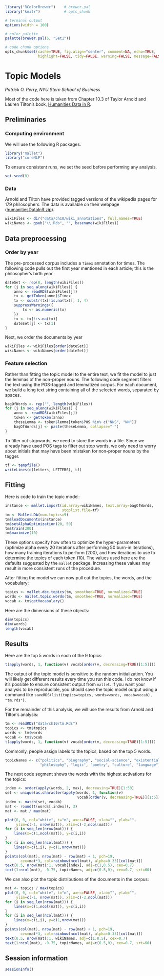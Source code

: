 ```r
library("RColorBrewer")    # brewer.pal
library("knitr")           # opts_chunk

# terminal output
options(width = 100)

# color palette
palette(brewer.pal(6, "Set1"))

# code chunk options
opts_chunk$set(cache=TRUE, fig.align="center", comment=NA, echo=TRUE,
               highlight=FALSE, tidy=FALSE, warning=FALSE, message=FALSE)
```

Topic Models
============
*Patrick O. Perry, NYU Stern School of Business*

Most of the code here is taken from Chapter 10.3 of Taylor Arnold and Lauren
Tilton's book, [Humanities Data in R](http://humanitiesdata.org/).


Preliminaries
-------------

### Computing environment


We will use the following R packages.

```r
library("mallet")
library("coreNLP")
```

To ensure consistent runs, we set the seed before performing any
analysis.

```r
set.seed(0)
```

### Data

Arnold and Tilton have provided tagged versions of the wikipedia pages for 179
philosophers. The data is available on their webpage
([humanitiesDataInR.zip](http://humanitiesdata.org/data/humanitiesDataInR.zip)).  
```r
wikiFiles <- dir("data/ch10/wiki_annotations", full.names=TRUE)
wikiNames <- gsub("\\.Rds", "", basename(wikiFiles))
```

Data preprocessing
------------------

### Order by year

The pre-processed corpus includes a `Timex` annotation for times. The
following code pulls out the first year mentioned in each article; this is the
philosopher's birth year.

```r
dateSet <- rep(0, length(wikiFiles))
for (j in seq_along(wikiFiles)) {
    anno <- readRDS(wikiFiles[j])
    tx <- getToken(anno)$Timex
    tx <- substr(tx[!is.na(tx)], 1, 4)
    suppressWarnings({
        tx <- as.numeric(tx)
    })
    tx <- tx[!is.na(tx)]
    dateSet[j] <- tx[1]
}
```

Next, we order the documents by year
```r
wikiFiles <- wikiFiles[order(dateSet)]
wikiNames <- wikiNames[order(dateSet)]
```

### Feature selection

Rather than fitting the topic model to the entire text, we fit the model to
just the lemmas of the non-proper nouns. The following code segment filters
the text using the POS-tagged and lemmatized corpus.  For each document, we
build a long text string containing all of the selected words, separated by
spaces.

```r
bagOfWords <- rep("", length(wikiFiles))
for (j in seq_along(wikiFiles)) {
    anno <- readRDS(wikiFiles[j])
    token <- getToken(anno)
    theseLemma <- token$lemma[token$POS %in% c("NNS", "NN")]
    bagOfWords[j] <- paste(theseLemma, collapse=" ")
}
```

To filter out stopwords, we need to store the words in a file. Since we
already have used POS tags to filter out stop words, we only need to worry
about initials that may have been mistaken for non-proper nouns by the tagger.

```r
tf <- tempfile()
writeLines(c(letters, LETTERS), tf)
```


Fitting
-------

Here is code to train the topic model:
```r
instance <- mallet.import(id.array=wikiNames, text.array=bagOfWords,
                          stoplist.file=tf)
tm <- MalletLDA(num.topics=9)
tm$loadDocuments(instance)
tm$setAlphaOptimization(20, 50)
tm$train(200)
tm$maximize(10)
```

These options specify how often to optimize the hyper-parameters (optimize
alpha every 20 iterations after performing 50 burn-in iterations), how many
training iterations to perform (200), and how iterations to use to determine
the topics of each token (10). The values used here are the defaults suggested
by the `mallet` package. Increasing these values may result in more consistent
runs of the procedure.


After fitting the model we can now pull out the topics, the words, and the
vocabulary:
```r
topics <- mallet.doc.topics(tm, smoothed=TRUE, normalized=TRUE)
words <- mallet.topic.words(tm, smoothed=TRUE, normalized=TRUE)
vocab <- tm$getVocabulary()
```

Here are the dimensions of these objects:
```r
dim(topics)
dim(words)
length(vocab)
```


Results
-------

Here are the top 5 words in each of the 9 topics:
```r
t(apply(words, 1, function(v) vocab[order(v, decreasing=TRUE)[1:5]]))
```
The output of the topic model is sensitive to the random initialization. You
will likely get different results every time you run this code. I do not know
if it's possible to ensure consistent output from `mallet`. If you want your
analysis to be reproducible, you should save the topic model output using
a command like
`saveRDS(list(topics=topics, words=words, vocab=vocab), "tm.rds")`.

For the remainder of this analysis, we will use the results from Arnold
and Tilton's analysis:
```r
tm <- readRDS("data/ch10/tm.Rds")
topics <- tm$topics
words <- tm$words
vocab <- tm$vocab
t(apply(words, 1, function(v) vocab[order(v, decreasing=TRUE)[1:5]]))
```

Commonly, people assign labels to the topics, based on the top 5 words.
```r
topicNames <- c("politics", "biography", "social-science", "existentialism",
                "philosophy", "logic", "poetry", "culture", "language")
```

The next code segment shows the words with the highest activations for the
topics:

```r
index <- order(apply(words, 2, max), decreasing=TRUE)[1:50]
set <- unique(as.character(apply(words, 1, function(v)
                                 vocab[order(v, decreasing=TRUE)][1:5])))
index <- match(set, vocab)
mat <- round(t(words[,index]), 3)
mat <- mat / max(mat)

plot(0, 0, col="white", t="n", axes=FALSE, xlab="", ylab="",
     ylim=c(-1, nrow(mat)), xlim=c(-2,ncol(mat)))
for (i in seq_len(nrow(mat))) {
    lines(x=c(1,ncol(mat)), y=c(i,i))
}
for (i in seq_len(ncol(mat))) {
    lines(x=c(i,i), y=c(1,nrow(mat)))
}
points(col(mat), nrow(mat) - row(mat) + 1, pch=19,
       cex=mat*3, col=rainbow(ncol(mat), alpha=0.33)[col(mat)])
text(0.5, nrow(mat):1, vocab[index], adj=c(1,0.5), cex=0.7)
text(1:ncol(mat), -0.75, topicNames, adj=c(0.5,0), cex=0.7, srt=60)
```


We can also plot the topic distributions of the documents in the corpus:

```r
mat <- topics / max(topics)
plot(0, 0, col="white", t="n", axes=FALSE, xlab="", ylab="",
     ylim=c(-1, nrow(mat)), xlim=c(-2,ncol(mat)))
for (i in seq_len(nrow(mat))) {
    lines(x=c(1,ncol(mat)), y=c(i,i))
}
for (i in seq_len(ncol(mat))) {
    lines(x=c(i,i), y=c(1,nrow(mat)))
}
points(col(mat), nrow(mat) - row(mat) + 1, pch=19,
       cex=mat*3, col=rainbow(ncol(mat), alpha=0.33)[col(mat)])
text(0.5, nrow(mat):1, wikiNames, adj=c(1,0.5), cex=0.7)
text(1:ncol(mat), -0.75, topicNames, adj=c(0.5,0), cex=0.7, srt=60)
```









Session information
-------------------

```r
sessionInfo()
```
